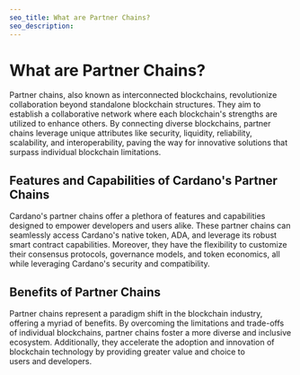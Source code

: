 ```yaml
---
seo_title: What are Partner Chains?
seo_description: 
---
```


# What are Partner Chains?
Partner chains, also known as interconnected blockchains, revolutionize collaboration beyond standalone blockchain structures. They aim to establish a collaborative network where each blockchain's strengths are utilized to enhance others. By connecting diverse blockchains, partner chains leverage unique attributes like security, liquidity, reliability, scalability, and interoperability, paving the way for innovative solutions that surpass individual blockchain limitations.

## Features and Capabilities of Cardano's Partner Chains
Cardano's partner chains offer a plethora of features and capabilities designed to empower developers and users alike. These partner chains can seamlessly access Cardano's native token, ADA, and leverage its robust smart contract capabilities. Moreover, they have the flexibility to customize their consensus protocols, governance models, and token economics, all while leveraging Cardano's security and compatibility.

## Benefits of Partner Chains
Partner chains represent a paradigm shift in the blockchain industry, offering a myriad of benefits. By overcoming the limitations and trade-offs of individual blockchains, partner chains foster a more diverse and inclusive ecosystem. Additionally, they accelerate the adoption and innovation of blockchain technology by providing greater value and choice to users and developers.
